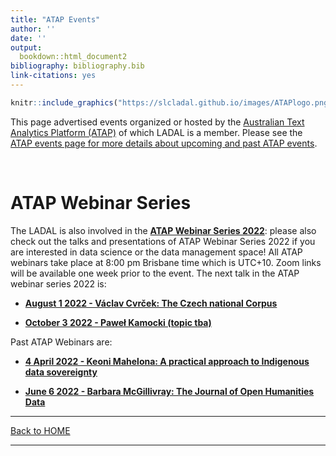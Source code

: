 ```yaml
---
title: "ATAP Events"
author: ''
date: ''
output:
  bookdown::html_document2
bibliography: bibliography.bib
link-citations: yes
---
```


```r
knitr::include_graphics("https://slcladal.github.io/images/ATAPlogo.png")
```


This page advertised events organized or hosted by the [Australian Text Analytics Platform (ATAP)](https://www.atap.edu.au) of which LADAL is a member. Please see the [ATAP events page  for more details about upcoming and past ATAP events](https://www.atap.edu.au/events/). 

<br>


# ATAP Webinar Series{-}

The LADAL is also involved in the [**ATAP Webinar Series 2022**](https://www.atap.edu.au/events/): please also check out the talks and presentations of ATAP Webinar Series 2022 if you are interested in data science or the data management space! All ATAP webinars take place at 8:00 pm Brisbane time which is UTC+10. Zoom links will be available one week prior to the event. The next talk in the ATAP webinar series 2022 is:

* [**August 1 2022 - Václav Cvrček: The Czech national Corpus**](https://www.atap.edu.au/events/)

* [**October 3 2022 - Paweł Kamocki (topic tba)**](https://www.atap.edu.au/events/)

Past ATAP Webinars are:

* [**4 April 2022 - Keoni Mahelona: A practical approach to Indigenous data sovereignty**](https://www.atap.edu.au/events/)

* [**June 6 2022 - Barbara McGillivray: The Journal of Open Humanities Data**](https://www.atap.edu.au/events/)



***

[Back to HOME](https://slcladal.github.io/index.html)

*** 

